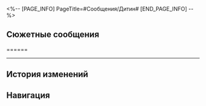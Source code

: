<%-- [PAGE_INFO]
PageTitle=#Сообщения/Дитин#
[END_PAGE_INFO] --%>
{{Сообщение Инфобокс
|id          = 46
|Изображение = НИП Дитин Иконка.png
|Тип         = НИП
|Отправитель = Дитин
|ПодписьСоо  = Как круто, помолчи.
|Фракция     = Лофу Сяньчжоу
}}

==Сюжетные сообщения==
======
{{Сообщения
|условие_получения = 
|текст =
:'''Дитин:''' 
:'''Дитин:''' 
}}
----

==История изменений==
{{История изменений|2.7}}

==Навигация==
{{Сообщения Навбокс}}